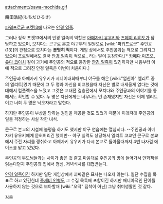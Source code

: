attachment:/pawa-mochida.gif

餅田浩紀(もちだひろき)

[[파워프로군 포켓13]]에 나오는 [[안경 일족]].

그러나 정작 포켓13에서의 안경 일족의 역할은 [[아메자키 유우키]]와 [[츠메이 리히토]]가 담당하고 있으며, 모치다는 콘구로 본교 야구부의 일원으로 [wiki:"파워프로군" 주인공(13)]의 관점으로 모치다는 '''분명히 적'''이다. 게임 상에서도 주인공과는 적으로 그려지고 있으며 프로필에서도 결국 [[안경 일족]]이 적으로.. 라는 말이 등장한다.[* [[카메다 미츠오]], [[유다 코이치]] 같이 과거에 주인공의 적으로 등장한 [[안경 일족]]이 있긴하지만 처음부터 아예 적으로 그려진 안경 일족은 이번이 처음이다.]


주인공과 아메자키 유우키가 시니어대회때부터 야구를 해온 [wiki:"엄친아" 엘리트 중의 엘리트]였기 때문에 그 두 명과 자신을 비교했을때 자신은 별로 내세울게 없다는 것에 대해서 컴플렉스을 느꼈고 그것은 교내전 결승전에서 모치다와 주인공과의 이야기를 통해서도 확인할 수 있다. 두 명은 자신에게는 너무나도 먼 존재였지만 자신은 이제 엘리트이고 너희 두 명은 낙오자라고 말한다.

하지만 주인공이 부상을 당하는 원인을 제공한 것도 있었기 때문에 이래저래 주인공의 일을 걱정하는 사실 착한 녀석.

콘구로 본교의 시설에 불평을 하기도 했지만 야구 연습에는 열심히다. --주인공과 아메자키 유우키에게 묻혀버리긴 했지만-- 야구 실력도 상당해서 엘리트 고교인 콘구로 본교에서 주전 자리를 쟁취하고 아메자키 유우키가 다시 본교로 돌아올때까지 4번 타자겸 에이스를 맡고 있었다.


주인공의 부모님들과는 사이가 좋은 것 같고 마음대로 주인공의 방에 들어가서 만화책을 읽는다던지 주인공의 집에서 점심, 저녁식사를 대접받는다.

[[안경 일족]]이긴 하지만 일단 게임상에서 괴짜같은 묘사는 나오지 않는다. 일단 수집을 목표로 하고 있긴한데 [[족제비 인형]]도 그 수집 목록에 포함이긴 하지만 매니아적인 단어를 사용하지 않는 것으로 보아할때 [wiki:"오덕" 집착이 아닌] 그냥 취미생활인 것 같다.



[[각주]]
